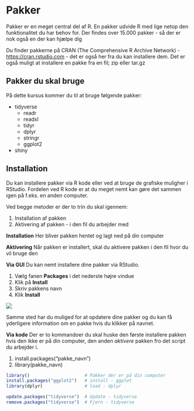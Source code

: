 # Pakker
Pakker er en meget central del af R.
En pakker udvide R med lige netop den funktionalitet du har behov for.
Der findes over 15.000 pakker - så der er nok også en der kan hjælpe dig

Du finder pakkerne på CRAN (The Comprehensive R Archive Network) - <a href="https://cran.rstudio.com" target="_blank">https://cran.rstudio.com</a> - det er også her fra du kan installere dem. Det er også muligt at installere en pakke fra en fil; zip eller tar.gz

## Pakker du skal bruge
På dette kursus kommer du til at bruge følgende pakker:

* tidyverse
    * readr
    * readxl
    * tidyr
    * dplyr
    * stringr
    * ggplot2
* shiny

## Installation
Du kan installere pakker via R kode eller ved at bruge de grafiske muligher i RStudio.
Fordelen ved R kode er at du meget nemt kan gøre det sammen igen på f.eks. en anden computer.

Ved begge metoder er der to trin du skal igennem:

1. Installation af pakken
2. Aktivering af pakken - i den fil du arbejder med

**Installation**
Her bliver pakken hentet og lagt ned på din computer

**Aktivering**
Når pakken er installert, skal du aktivere pakken i den fil hvor du vil bruge den

**Via GUI**
Du kan nemt installere dine pakker via RStudio.

1. Vælg fanen **Packages** i det nederste højre vindue
2. Klik på **Install**
3. Skriv pakkens navn
4. Klik **Install**

![](image/pakker.png)

Samme sted har du muliged for at opdatere dine pakker og du kan få yderligere information om en pakke hvis du klikker på navnet.


**Via kode**
Der er to kommandoer du skal huske den første installere pakken hvis den ikke er på din computer, den anden *aktivere* pakken fro det script du arbejder i.

1. install.packages("pakke_navn")
2. library(pakke_navn)

```r
library()                     # Pakker der er på din computer
install.packages("ggplot2")   # install - ggplot
library(dplyr)                # load - dplyr

update.packages("tidyverse")  # Update - tidyverse
remove.packages("tidyverse")  # Fjern - tidyverse
```
